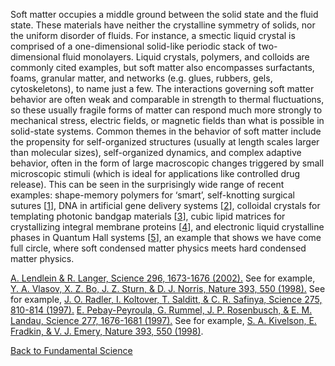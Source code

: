 Soft matter occupies a middle ground between the solid state and the fluid state. These materials have neither the crystalline symmetry of solids, nor the uniform disorder of fluids. For instance, a smectic liquid crystal is comprised of a one-dimensional solid-like periodic stack of two-dimensional fluid monolayers. Liquid crystals, polymers, and colloids are commonly cited examples, but soft matter also encompasses surfactants, foams, granular matter, and networks (e.g. glues, rubbers, gels, cytoskeletons), to name just a few. The interactions governing soft matter behavior are often weak and comparable in strength to thermal fluctuations, so these usually fragile forms of matter can respond much more strongly to mechanical stress, electric fields, or magnetic fields than what is possible in solid-state systems. Common themes in the behavior of soft matter include the propensity for self-organized structures (usually at length scales larger than molecular sizes), self-organized dynamics, and complex adaptive behavior, often in the form of large macroscopic changes triggered by small microscopic stimuli (which is ideal for applications like controlled drug release). This can be seen in the surprisingly wide range of recent examples: shape-memory polymers for ‘smart’, self-knotting surgical sutures [[1](https://pubmed.ncbi.nlm.nih.gov/11976407/)], DNA in artificial gene delivery systems [[2](https://pubmed.ncbi.nlm.nih.gov/11713524/)], colloidal crystals for templating photonic bandgap materials [[3](https://pubmed.ncbi.nlm.nih.gov/9012343/)], cubic lipid matrices for crystallizing integral membrane proteins [[4](https://pubmed.ncbi.nlm.nih.gov/9287223/)], and electronic liquid crystalline phases in Quantum Hall systems [[5](https://www.nature.com/articles/31177)], an example that shows we have come full circle, where soft condensed matter physics meets hard condensed matter physics.

[A. Lendlein & R. Langer, Science 296, 1673-1676 (2002).](https://pubmed.ncbi.nlm.nih.gov/11976407/)
See for example, [Y. A. Vlasov, X. Z. Bo, J. Z. Sturn, & D. J. Norris, Nature 393, 550 (1998).](https://pubmed.ncbi.nlm.nih.gov/11713524/)
See for example, [J. O. Radler, I. Koltover, T. Salditt, & C. R. Safinya, Science 275, 810-814 (1997).](https://pubmed.ncbi.nlm.nih.gov/9012343/)
[E. Pebay-Peyroula, G. Rummel, J. P. Rosenbusch, & E. M. Landau, Science 277, 1676-1681 (1997).](https://pubmed.ncbi.nlm.nih.gov/9287223/)
See for example, [S. A. Kivelson, E. Fradkin, & V. J. Emery, Nature 393, 550 (1998)](https://www.nature.com/articles/31177).

[Back to Fundamental Science](/research/enabling-fundamental-science)